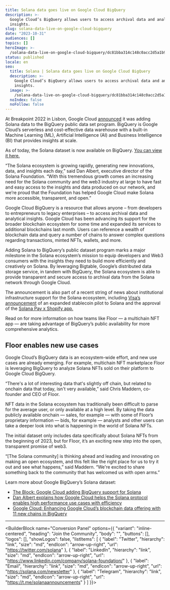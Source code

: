 ```yaml
---
title: Solana data goes live on Google Cloud BigQuery
description: >-
  Google Cloud’s BigQuery allows users to access archival data and analytical
  insights.
slug: solana-data-live-on-google-cloud-bigquery
date: "2023-10-31"
audiences: []
topics: []
heroImage: >-
  /solana-data-live-on-google-cloud-bigquery/dc81bba314c148c0acc2d5a1b9c6287a.jpg
status: published
locale: en
seo:
  title: Solana | Solana data goes live on Google Cloud BigQuery
  description: >-
    Google Cloud’s BigQuery allows users to access archival data and analytical
    insights.
  image: >-
    /solana-data-live-on-google-cloud-bigquery/dc81bba314c148c0acc2d5a1b9c6287a.jpg
  noIndex: false
  noFollow: false
---
```


At Breakpoint 2022 in Lisbon, Google Cloud [announced](https://www.youtube.com/watch?v=EaQf9DtjNHk) it was adding Solana data to the BigQuery public data set program. BigQuery is Google Cloud’s serverless and cost-effective data warehouse with a built-in Machine Learning (ML), Artificial Intelligence (AI) and Business Intelligence (BI) that provides insights at scale.

As of today, the Solana dataset is now available on BigQuery. [You can view it here.](https://console.cloud.google.com/marketplace/product/bigquery-public-data/crypto-solana-mainnet-us?project=ardent-girder-403621)

“The Solana ecosystem is growing rapidly, generating new innovations, data, and insights each day,” said Dan Albert, executive director of the Solana Foundation. “With this tremendous growth comes an increasing need for the Solana community and the web3 industry at large to have fast and easy access to the insights and data produced on our network, and we’re proud that the Foundation has helped Google Cloud make Solana more accessible, transparent, and open.”

Google Cloud BigQuery is a resource that allows anyone – from developers to entrepreneurs to legacy enterprises – to access archival data and analytical insights. Google Cloud has been advancing its support for the broader blockchain ecosystem for some time and expanded its services to additional blockchains last month. Users can reference a wealth of blockchain data and query a number of chains to answer complex questions regarding transactions, minted NFTs, wallets, and more.

Adding Solana to BigQuery’s public dataset program marks a major milestone in the Solana ecosystem’s mission to equip developers and Web3 consumers with the insights they need to build more efficiently and creatively on Solana. By leveraging Bigtable, Google’s distributed data storage service, in tandem with BigQuery, the Solana ecosystem is able to provide transparent and secure access to archival data from the Solana network through Google Cloud.

The announcement is also part of a recent string of news about institutional infrastructure support for the Solana ecosystem, including [Visa’s announcement](https://usa.visa.com/about-visa/newsroom/press-releases.releaseId.19881.html) of an expanded stablecoin pilot to Solana and the approval of the [Solana Pay x Shopify app.](https://solana.com/news/solana-pay-shopify)

Read on for more information on how teams like Floor — a multichain NFT app — are taking advantage of BigQuery’s public availability for more comprehensive analytics.

## Floor enables new use cases

Google Cloud’s BigQuery data is an ecosystem-wide effort, and new use cases are already emerging. For example, multichain NFT marketplace Floor is leveraging BigQuery to analyze Solana NFTs sold on their platform to Google Cloud BigQuery.

“There's a lot of interesting data that's slightly off chain, but related to onchain data that today, isn't very available,” said Chris Maddern, co-founder and CEO of Floor.

NFT data in the Solana ecosystem has traditionally been difficult to parse for the average user, or only available at a high level. By taking the data publicly available onchain — sales, for example — with some of Floor’s proprietary information — bids, for example — analysts and other users can take a deeper look into what is happening in the world of Solana NFTs.

The initial dataset only includes data specifically about Solana NFTs from the beginning of 2023, but for Floor, it’s an exciting new step into the open, transparent promise of web3.

“\[The Solana community\] is thinking ahead and leading and innovating on making an open ecosystem, and this felt like the right place for us to try it out and see what happens,” said Maddern. “We're excited to share something back to the community that has welcomed us with open arms.”

Learn more about Google BigQuery’s Solana dataset:

- [The Block: Google Cloud adding BigQuery support for Solana](https://www.theblock.co/post/183459/google-cloud-adding-bigquery-support-for-solana-in-q1-2023)
- [Dan Albert explains how Google Cloud helps the Solana protocol enables high performance use cases with efficiency](https://www.youtube.com/watch?v=dCDTcJVmV2E)
- [Google Cloud: Enhancing Google Cloud’s blockchain data offering with 11 new chains in BigQuery](https://cloud.google.com/blog/products/data-analytics/data-for-11-more-blockchains-in-bigquery-public-datasets)

---

<BuilderBlock name="Conversion Panel" options={{
  "variant": "inline-centered",
  "heading": "Join the Community",
  "body": "",
  "buttons": [],
  "logos": [],
  "showLogos": false,
  "listItems": [
    {
      "label": "Twitter",
      "hierarchy": "link",
      "size": "md",
      "endIcon": "arrow-up-right",
      "url": "https://twitter.com/solana"
    },
    {
      "label": "LinkedIn",
      "hierarchy": "link",
      "size": "md",
      "endIcon": "arrow-up-right",
      "url": "https://www.linkedin.com/company/solana-foundation/"
    },
    {
      "label": "Email",
      "hierarchy": "link",
      "size": "md",
      "endIcon": "arrow-up-right",
      "url": "https://solana.com/newsletter"
    },
    {
      "label": "Telegram",
      "hierarchy": "link",
      "size": "md",
      "endIcon": "arrow-up-right",
      "url": "https://t.me/solanaannouncements"
    }
  ]
}}>

</BuilderBlock>
